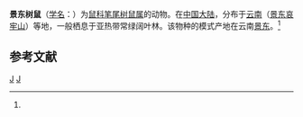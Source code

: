{{Speciesbox
| taxon = Chiropodomys jingdongensis
| binomial_authority = (Wu et Deng, 1984)<ref name='id1068'>{{cite web| url =http://www.bioinfo.cn/db05/BjdwSpecies.php?action=view&id=1068| title =景东树鼠| work =《中国动物物种编目数据库》| publisher =中国科学院微生物研究所| author =中国科学院动物研究所| accessdate =2009-03-27| deadurl =yes| archiveurl =https://web.archive.org/web/20160305021621/http://www.bioinfo.cn/db05/BjdwSpecies.php?action=view&id=1068| archivedate =2016-03-05}}</ref>
}}

'''景东树鼠'''（[[学名|学名]]：{{lang|la|''Chiropodomys jingdongensis''}}）为[[鼠科|鼠科]][[笔尾树鼠属|笔尾树鼠属]]的动物。在[[中国大陆|中国大陆]]，分布于[[云南|云南]]（[[景东|景东]][[哀牢山|哀牢山]]）等地，一般栖息于亚热带常绿阔叶林。该物种的模式产地在云南[[景东|景东]]。<ref name='id1068'/>

== 参考文献 ==
{{reflist}}
{{Taxonbar|from=Q11089964}}

[[Category:笔尾树鼠属|J]]
[[Category:_1984年描述的动物|J]]

{{mammal-stub}}